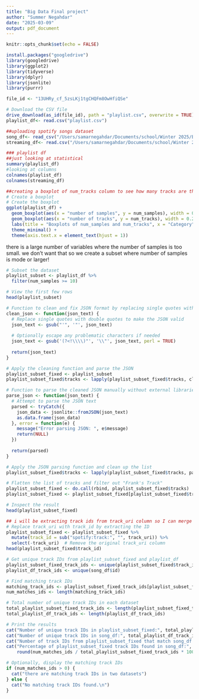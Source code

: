 ```yaml
---
title: "Big Data Final project"
author: "Summer Negahdar"
date: "2025-03-09"
output: pdf_document
---
```


```r
knitr::opts_chunk$set(echo = FALSE)
```


```r
install.packages("googledrive")
library(googledrive)
library(ggplot2)
library(tidyverse)
library(dplyr)
library(jsonlite)
library(purrr)
```


```r
file_id <- "13UHRy_cf_5zsLKj1tgCHQFm8OwHfiQSe"

# Download the CSV file
drive_download(as_id(file_id), path = "playlist.csv", overwrite = TRUE)
playlist_df<- read.csv("playlist.csv")

##uploading spotify songs dataset
song_df<- read_csv("/Users/samarnegahdar/Documents/school/Winter 2025/Big_data_final_project/raw_songs.csv")
streaming_df<- read.csv("/Users/samarnegahdar/Documents/school/Winter 2025/Big_data_final_project/music_streaming.csv")
```

```r
### playlist df
##just looking at statistical
summary(playlist_df)
#looking at columns
colnames(playlist_df)
colnames(streaming_df)
```

```r
##creating a boxplot of num_tracks column to see how many tracks are there in average
# Create a boxplot
# Create the boxplot
ggplot(playlist_df) +
  geom_boxplot(aes(x = "number of samples", y = num_samples), width = 0.2) +
  geom_boxplot(aes(x = "number of tracks", y = num_tracks), width = 0.2) +
  labs(title = "Boxplots of num_samples and num_tracks", x = "Category", y = "Values") +
  theme_minimal() +
  theme(axis.text.x = element_text(hjust = 1))
```
there is a large number of variables where the number of samples is too small. we don't want that so we create a subset where number of samples is mode or larger!

```r
# Subset the dataset
playlist_subset <- playlist_df %>%
  filter(num_samples >= 10)

# View the first few rows
head(playlist_subset)
```

```r
# Function to clean and fix JSON format by replacing single quotes with double quotes
clean_json <- function(json_text) {
  # Replace single quotes with double quotes to make the JSON valid
  json_text <- gsub("'", '"', json_text)
  
  # Optionally escape any problematic characters if needed
  json_text <- gsub('(?<!\\\\)"', '\\"', json_text, perl = TRUE)
  
  return(json_text)
}

# Apply the cleaning function and parse the JSON
playlist_subset_fixed <- playlist_subset
playlist_subset_fixed$tracks <- lapply(playlist_subset_fixed$tracks, clean_json)  # Clean the JSON format

# Function to parse the cleaned JSON manually without external libraries
parse_json <- function(json_text) {
  # Attempt to parse the JSON text
  parsed <- tryCatch({
    json_data <- jsonlite::fromJSON(json_text)
    as.data.frame(json_data)
  }, error = function(e) {
    message("Error parsing JSON: ", e$message)
    return(NULL)
  })
  
  return(parsed)
}

# Apply the JSON parsing function and clean up the list
playlist_subset_fixed$tracks <- lapply(playlist_subset_fixed$tracks, parse_json)

# Flatten the list of tracks and filter out "Frank's Track"
playlist_subset_fixed <- do.call(rbind, playlist_subset_fixed$tracks)
playlist_subset_fixed <- playlist_subset_fixed[playlist_subset_fixed$track_name != "Frank\"s Track", ]

# Inspect the result
head(playlist_subset_fixed)
```
```r
## i will be extracting track ids from track_uri column so I can merge it with songs_df
# Replace track_uri with track_id by extracting the ID
playlist_subset_fixed <- playlist_subset_fixed %>%
  mutate(track_id = sub("spotify:track:", "", track_uri)) %>%
  select(-track_uri)  # Remove the original track_uri column
head(playlist_subset_fixed$track_id)
```

```r
# Get unique track IDs from playlist_subset_fixed and playlist_df
playlist_subset_fixed_track_ids <- unique(playlist_subset_fixed$track_id)
playlist_df_track_ids <- unique(song_df$id)

# Find matching track IDs
matching_track_ids <- playlist_subset_fixed_track_ids[playlist_subset_fixed_track_ids %in% playlist_df_track_ids]
num_matches_ids <- length(matching_track_ids)

# Total number of unique track IDs in each dataset
total_playlist_subset_fixed_track_ids <- length(playlist_subset_fixed_track_ids)
total_playlist_df_track_ids <- length(playlist_df_track_ids)

# Print the results
cat("Number of unique track IDs in playlist_subset_fixed:", total_playlist_subset_fixed_track_ids, "\n")
cat("Number of unique track IDs in song_df:", total_playlist_df_track_ids, "\n")
cat("Number of track IDs from playlist_subset_fixed that match song_df:", num_matches_ids, "\n")
cat("Percentage of playlist_subset_fixed track IDs found in song_df:", 
    round(num_matches_ids / total_playlist_subset_fixed_track_ids * 100, 2), "%\n")

# Optionally, display the matching track IDs
if (num_matches_ids > 0) {
  cat("there are matching track IDs in two datasets")
} else {
  cat("No matching track IDs found.\n")
}

```


